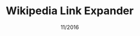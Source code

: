 ---
title: "Wikipedia Link Expander"
date: "11/2016"
order: 9
summary: "A Google extension that shows a preview of other Wikipedia articles on hover."
image: "../src/images/project-icons/icons8-link-64.png"
image_alt: "Links chained together icon"
github: "https://github.com/sanjananatraj/wikipedia-link-expander"
external: ""
stack:
  - JavaScript
---